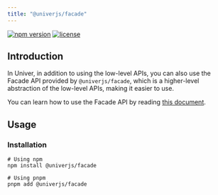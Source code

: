 ```yaml
---
title: "@univerjs/facade"
---
```


[![npm version](https://img.shields.io/npm/v/@univerjs/facade)](https://npmjs.org/packages/@univerjs/facade)
[![license](https://img.shields.io/npm/l/@univerjs/facade)](https://img.shields.io/npm/l/@univerjs/facade)

## Introduction

In Univer, in addition to using the low-level APIs, you can also use the Facade API provided by `@univerjs/facade`, which is a higher-level abstraction of the low-level APIs, making it easier to use.

You can learn how to use the Facade API by reading [this document](https://univer.ai/en-us/guides/facade/).

## Usage

### Installation

```shell
# Using npm
npm install @univerjs/facade

# Using pnpm
pnpm add @univerjs/facade
```

